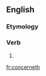 ==English==

===Etymology===
{{suffix|concern|eth|lang=en}}

===Verb===
{{head|en|verb form}}

# {{en-archaic third-person singular of|concern}}

[[fr:concerneth]]